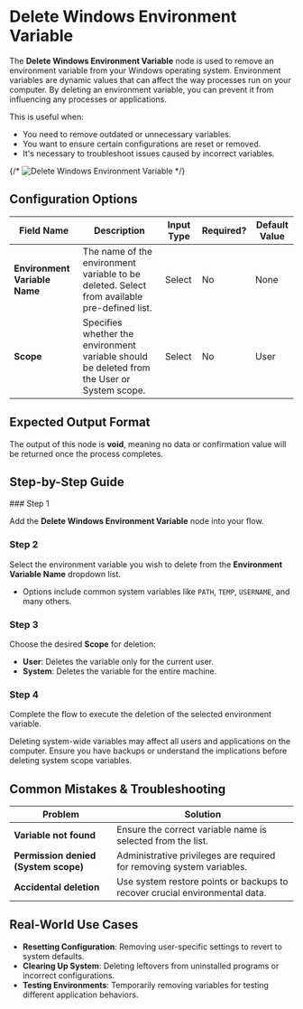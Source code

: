 
# Delete Windows Environment Variable

The **Delete Windows Environment Variable** node is used to remove an environment variable from your Windows operating system. Environment variables are dynamic values that can affect the way processes run on your computer. By deleting an environment variable, you can prevent it from influencing any processes or applications.

This is useful when:

- You need to remove outdated or unnecessary variables.
- You want to ensure certain configurations are reset or removed.
- It's necessary to troubleshoot issues caused by incorrect variables.

{/* ![Delete Windows Environment Variable](./delete-win-env-var.png) */}

## Configuration Options

| Field Name                    | Description                                                                                 | Input Type | Required? | Default Value |
| ----------------------------- | ------------------------------------------------------------------------------------------- | ---------- | --------- | ------------- |
| **Environment Variable Name** | The name of the environment variable to be deleted. Select from available pre-defined list. | Select     | No        | None          |
| **Scope**                     | Specifies whether the environment variable should be deleted from the User or System scope. | Select     | No        | User          |

## Expected Output Format

The output of this node is **void**, meaning no data or confirmation value will be returned once the process completes.

## Step-by-Step Guide

<Steps>
### Step 1

Add the **Delete Windows Environment Variable** node into your flow.

### Step 2

Select the environment variable you wish to delete from the **Environment Variable Name** dropdown list.

- Options include common system variables like `PATH`, `TEMP`, `USERNAME`, and many others.

### Step 3

Choose the desired **Scope** for deletion:

- **User**: Deletes the variable only for the current user.
- **System**: Deletes the variable for the entire machine.

### Step 4

Complete the flow to execute the deletion of the selected environment variable.

</Steps>

<Callout type="warning" title="Important">
  Deleting system-wide variables may affect all users and applications on the
  computer. Ensure you have backups or understand the implications before
  deleting system scope variables.
</Callout>

## Common Mistakes & Troubleshooting

| Problem                              | Solution                                                                    |
| ------------------------------------ | --------------------------------------------------------------------------- |
| **Variable not found**               | Ensure the correct variable name is selected from the list.                 |
| **Permission denied (System scope)** | Administrative privileges are required for removing system variables.       |
| **Accidental deletion**              | Use system restore points or backups to recover crucial environmental data. |

## Real-World Use Cases

- **Resetting Configuration**: Removing user-specific settings to revert to system defaults.
- **Clearing Up System**: Deleting leftovers from uninstalled programs or incorrect configurations.
- **Testing Environments**: Temporarily removing variables for testing different application behaviors.
